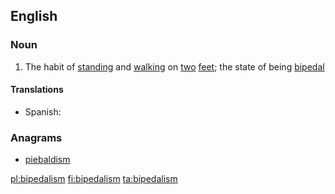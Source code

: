 ==English==

===Noun===
{{wikipedia}}
{{en-noun|-}}

# The habit of [[standing]] and [[walking]] on [[two]] [[feet]]; the state of being [[bipedal]]

====Translations====
{{trans-top|habit of standing and walking on two feet}}
* Spanish: {{t|es|bipedismo|m}}
{{trans-mid}}
{{trans-bottom}}

===Anagrams===
* [[piebaldism#English|piebaldism]]

[[pl:bipedalism]]
[[fi:bipedalism]]
[[ta:bipedalism]]
